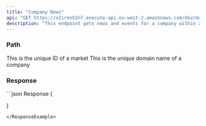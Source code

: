 ```yaml
---
title: "Company News"
api: "GET https://o2iren52nf.execute-api.eu-west-2.amazonaws.com/dev/markets/{market_id}/companies/{domain}/news"
description: "This endpoint gets news and events for a company within a market."
---
```


### Path

<ParamField path="market_id" type="string" initialValue="1">
  This is the unique ID of a market
</ParamField>

<ParamField path="domain" type="string" initialValue="erm.com">
  This is the unique domain name of a company
</ParamField>

### Response

<ResponseExample>
  ```json Response
  {

  }
  ```
</ResponseExample>

